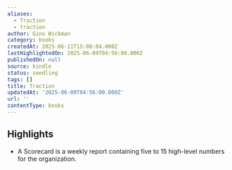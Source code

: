 ```yaml
---
aliases:
  - Traction
  - traction
author: Gino Wickman
category: books
createdAt: 2025-06-11T15:08:04.000Z
lastHighlightedOn: 2025-06-09T04:56:00.000Z
publishedOn: null
source: kindle
status: seedling
tags: []
title: Traction
updatedAt: '2025-06-09T04:56:00.000Z'
url: ''
contentType: books
---
```

## Highlights

- A Scorecard is a weekly report containing five to 15 high-level numbers for the organization.
